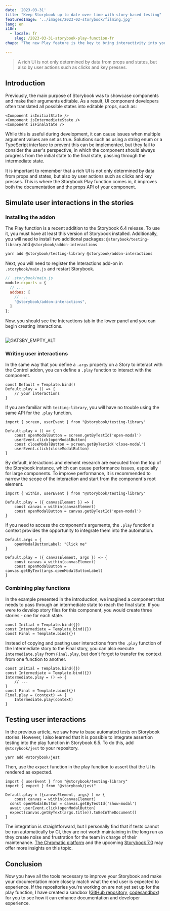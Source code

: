 ```yaml
---
date: '2023-03-31'
title: "Keep Storybook up to date over time with story-based testing"
featuredImage: '../images/2023-02-storybook/filming.jpg'
lang: en
i18n:
  - locale: fr
    slug: /2023-03-31-storybook-play-function-fr
chapo: "The new Play feature is the key to bring interactivity into your Storybook. Learn how to integrate it into your documentation and your testing scenarii"

---
```

> A rich UI is not only determined by data from props and states, but also by user actions such as clicks and key presses.

## Introduction

Previously, the main purpose of Storybook was to showcase components and make their arguments editable. As a result, UI component developers often translated all possible states into editable props, such as:

```tsx
<Component isInitialState />
<Component isIntermediateState />
<Component isFinalState />
```

While this is useful during development, it can cause issues when multiple argument values are set as true. Solutions such as using a string enum or a TypeScript interface to prevent this can be implemented, but they fail to consider the user's perspective, in which the component should always progress from the initial state to the final state, passing through the intermediate state.

It is important to remember that a rich UI is not only determined by data from props and states, but also by user actions such as clicks and key presses. This is where the Storybook Play function comes in, it improves both the documentation and the props API of your component.

## Simulate user interactions in the stories

### Installing the addon

The Play function is a recent addition to the Storybook 6.4 release. To use it, you must have at least this version of Storybook installed. Additionally, you will need to install two additional packages: `@storybook/testing-library` and `@storybook/addon-interactions`

```bash
yarn add @storybook/testing-library @storybook/addon-interactions
```

Next, you will need to register the Interactions add-on in `.storybook/main.js` and restart Storybook.

```jsx
// .storybook/main.js
module.exports = {
  // ...
  addons: [
    // ...
    "@storybook/addon-interactions",
  ]
};
```

Now, you should see the Interactions tab in the lower panel and you can begin creating interactions.

<Image isSmall>

![GATSBY_EMPTY_ALT](../images/2023-02-storybook/interaction-addon.png)

</Image>

### Writing user interactions

In the same way that you define a `.args` property on a Story to interact with the Control addon, you can define a `.play` function to interact with the component.

```tsx
const Default = Template.bind()
Default.play = () => {
	// your interactions
}
```

If you are familiar with `testing-library`, you will have no trouble using the same API for the `.play` function.

```tsx
import { screen, userEvent } from "@storybook/testing-library"

Default.play = () => {
	const openModalButton = screen.getByTestId('open-modal')
	userEvent.click(openModalButton)
	const closeModalButton = screen.getByTestId('close-modal')
	userEvent.click(closeModalButton)
}
```

By default, interactions and element research are executed from the top of the Storybook instance, which can cause performance issues, especially for large components. To improve performance, it is recommended to narrow the scope of the interaction and start from the component's root element.

```tsx
import { within, userEvent } from "@storybook/testing-library"

Default.play = ({ canvasElement }) => {
	const canvas = within(canvasElement)
	const openModalButton = canvas.getByTestId('open-modal')
}
```

If you need to access the component's arguments, the `.play` function's context provides the opportunity to integrate them into the automation.

```tsx
Default.args = {
	openModalButtonLabel: "Click me"
}

Default.play = ({ canvasElement, args }) => {
	const canvas = within(canvasElement)
	const openModalButton = canvas.getByText(args.openModalButtonLabel)
}
```

### Combining play functions

In the example presented in the introduction, we imagined a component that needs to pass through an intermediate state to reach the final state. If you were to develop story files for this component, you would create three stories - one for each state.

```tsx
const Initial = Template.bind({})
const Intermediate = Template.bind({})
const Final = Template.bind({})
```

Instead of copying and pasting user interactions from the `.play` function of the Intermediate story to the Final story, you can also execute `Intermediate.play` from `Final.play`, but don't forget to transfer the context from one function to another.

```tsx
const Initial = Template.bind({})
const Intermediate = Template.bind({})
Intermediate.play = () => {
	// ...
}
const Final = Template.bind({})
Final.play = (context) => {
	Intermediate.play(context)
}
```

## Testing user interactions

In the previous article, we saw how to base automated tests on Storybook stories. However, I also learned that it is possible to integrate assertion testing into the play function in Storybook 6.5. To do this, add `@storybook/jest` to your repository.

```bash
yarn add @storybook/jest
```

Then, use the `expect` function in the play function to assert that the UI is rendered as expected.

```tsx
import { userEvent } from "@storybook/testing-library"
import { expect } from "@storybook/jest"

Default.play = ({canvasElement, args} ) => {
	const canvas = within(canvasElement)
  const openModalButton = canvas.getByTestId('show-modal')
  await userEvent.click(openModalButton)
  expect(canvas.getByText(args.title)).toBeInTheDocument()
}
```

The integration is straightforward, but I personally find that if tests cannot be run automatically by CI, they are not worth maintaining in the long run as they create noise and frustration for the team in charge of their maintenance. [The Chromatic platform](https://www.chromatic.com/docs/interactions#how-to-write-interaction-tests) and the upcoming [Storybook 7.0](https://storybook.js.org/day) may offer more insights on this topic.

## Conclusion

Now you have all the tools necessary to improve your Storybook and make your documentation more closely match what the end user is expected to experience. If the repositories you're working on are not yet set up for the play function, I have created a sandbox ([GitHub repository](https://github.com/jsoulet/storybook-sandbox), [codesandbox](https://codesandbox.io/p/github/jsoulet/storybook-sandbox/master)) for you to see how it can enhance documentation and developer experience.